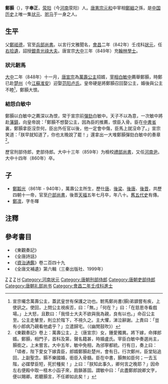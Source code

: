 '''鄭顥'''（{{bd|817年|<ref>鄭顥生年不載於正史，唯知其中會昌二年壬戌科状元（見《登科記考》卷二十二），而《全唐文補遺》第六輯載《唐故范陽盧氏（軺）滎陽鄭夫人墓誌銘》云：「夫人之兄五人，……長兄曰顥，幼而爽晤……長果博聞強識。廿六首冠上第，興元帥辟為支使。」乃知其中第時年二十六，故為憲宗元和十二年（817年）生。</ref>|860年||catIdx=Z鄭}}），字'''奉正'''，[[荥阳|荥阳]]（今[[河南|河南]]荥阳）人。[[唐憲宗|唐憲宗]][[元和_(唐朝)|元和]]中宰相[[鄭絪|鄭絪]]之孫，是[[中国历史|中国历史]]上唯一集[[状元|状元]]、[[驸马|驸马]]于一身之人。

== 生平 ==
父[[鄭祗德|鄭祗德]]，官至[[兵部尚書|兵部尚書]]。以言行文雅聞名，[[會昌_(唐武宗)|會昌]]二年（842年）壬戌科[[狀元|狀元]]，任[[右拾遺|右拾遺]]，詔授[[銀青光祿大夫|銀青光祿大夫]]。唐宣宗[[大中_(唐朝)|大中]]三年（849年）充[[翰林學士|翰林學士]]。

=== 狀元駙馬 ===
[[大中_(唐朝)|大中]]二年（848年）十一月，[[唐宣宗|唐宣宗]]為[[萬壽公主|萬壽公主]]招婿，[[宰相|宰相]][[白敏中|白敏中]]薦舉鄭顥，時鄭已赴[[楚州|楚州]]（今[[江蘇|江蘇]][[淮安|淮安]]）迎娶[[范阳卢氏|范阳卢氏]]。皇帝硬是將鄭顥召回娶公主，婚後與公主不睦<ref>宣宗囑念萬壽公主，蓋武皇世有保護之功也。駙馬鄭尚書(顥)弟顗嘗有疾，上使訊之。使回，上問公主視疾否，曰：「無。」「何在？」曰：「在慈恩寺看戲場。」上大怒，且歎曰：「我怪士大夫不欲與我為親，良有以也。」命召公主至。公主走輦至，則立於階下，不視久之。主大懼，涕泣辭謝。上責曰：「豈有小郎病乃親看他處乎？」立遣歸宅。（《幽閒鼓吹》）</ref>，鄭顥大恨。

=== 結怨白敏中 ===
鄭顥以白敏中之薦深以為恨，常于宣宗前[[彈劾|彈劾]]白敏中。天子不以為意，一次敏中將赴[[藩鎮|藩鎮]]，向皇帝說：「鄭顥不想娶公主，因為臣的推薦，恨臣入骨。臣在[[中書省|中書省]]裏，鄭顥拿臣沒奈何，臣出外任官以後，他一定會中傷，臣馬上就沒命了。」宣宗笑道：「朕早就知道了，你也太晚說了罷！」還拿出一大堆鄭顥彈劾白敏中的奏章<ref>《東觀奏記》卷上：萬壽公主，上（唐宣宗）女，鍾愛獨異。將下嫁，命擇郎婿。鄭顥，相門子，首科及第，聲名籍甚，時婚盧氏。宰臣白敏中奏選尚主，顥銜之，上未嘗言。大中五年，敏中免相，為邠寧都統。行有日，奏上曰：「頃者，陛下愛女下嫁貴臣，郎婿鄭顥赴楚州，會有日。行次鄭州，臣堂貼追回，上副聖念。顥不樂國婚，銜臣入骨髓。臣在中書，顥無如臣何；一去玉階，必媒孽臣短，死於種矣！」上曰：「朕知此事久，卿何言之晚耶？」因命左右便殿中取一柽木小函子來，扃鎖甚固。謂敏中曰：「此盡鄭郎說卿文字，便以賜卿。若聽顥言，不任卿如此矣！」</ref>。

歷官刑部侍郎，吏部侍郎。大中十三年（859年）为檢校[[禮部尚書|禮部尚書]]，又任[[河南尹|河南尹]]。大中十四年（860年）卒。

==子==
*[[鄭韜光|鄭韜光]]（861年 - 940年），萬壽公主所生，歷仕[[唐|唐]]、[[後梁|後梁]]、[[後唐|後唐]]、[[後晋|後晋]]，共歷四朝十一帝，官至[[户部尚書|户部尚書]]，後晋[[天福_(后晋)|天福]]五年七月卒，年八十。[[舊五代史|舊五代史]]有傳。
*[[鄭凛|鄭凛]]，字冬暉

==注釋==
<div class="references-small">
<references />
</div>

==參考書目==
* 《東觀奏記》
* 《全唐詩話》 
* 《[[資治通鑑|資治通鑑]]》卷二百四十九
* 《全唐文補遺》第六輯（三秦出版社、1999年）
{{河南状元}}
[[Category:唐朝政治人物|Z]]
[[Category:唐朝狀元|Z]]
[[Category:唐朝駙馬|Z]]
[[Category:滎陽鄭氏|H]]
[[Category:河南状元|Category:河南状元]]
[[Category:唐朝刑部侍郎|Category:唐朝刑部侍郎]]
[[Category:唐朝吏部侍郎|Category:唐朝吏部侍郎]]
[[Category:唐朝礼部尚书|Category:唐朝礼部尚书]]
[[Category:會昌二年壬戌科進士|Category:會昌二年壬戌科進士]]